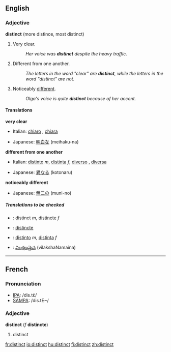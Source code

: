 ==English==
===Adjective===
'''distinct''' (more distince, most distinct)

#Very clear.
#:''Her voice was '''distinct''' despite the heavy traffic.''
#Different from one another.
#:''The letters in the word "clear" are '''distinct''', while the letters in the word "distinct" are not.''
#Noticeably [[different]].
#:''Olga's voice is quite '''distinct''' because of her accent.''

====Translations====
'''very clear'''
{{top}}
*Italian: [[chiaro]] {{m}}, [[chiara]] {{f}}
{{mid}}
*Japanese: [[明白な]] (meihaku-na)
{{bottom}}

'''different from one another'''
{{top}}
*Italian: [[distinto]] ''m'', [[distinta]] ''f'', [[diverso]] {{m}}, [[diversa]] {{f}}
{{mid}}
*Japanese: [[異なる]] (kotonaru)
{{bottom}}

'''noticeably different'''
{{top}}
{{mid}}
*Japanese: [[無二の]] (muni-no)
{{bottom}}

=====Translations to be checked===== 
<!--Remove this section once all of the translations below have been moved into the tables above.--> 
{{checktrans}}
{{top}}
*{{ttbc|French}}: distinct ''m'', [[distincte]] ''f''
*{{ttbc|Interlingua}}: [[distincte]]
{{mid}}
*{{ttbc|Spanish}}: [[distinto]] ''m'', [[distinta]] ''f''
*{{ttbc|Telugu}}: [[విలక్షణమైన]] (vilakshaNamaina)
{{bottom}}

----

==French==

===Pronunciation===
*[[w:IPA|IPA]]: /dis.tɛ̃/
*[[w:SAMPA|SAMPA]]: /dis.tE~/

===Adjective===
{{fr-infl-adj|sm=distinct|sf=distincte|pm=distincts|pf=distinctes|smp=dis.tɛ̃|sfp=dis.tɛ̃kt|pmp=dis.tɛ̃|pfp=dis.tɛ̃kt}}
'''distinct''' (''f'' '''distincte''')

#distinct

[[fr:distinct]]
[[io:distinct]]
[[hu:distinct]]
[[fi:distinct]]
[[zh:distinct]]
